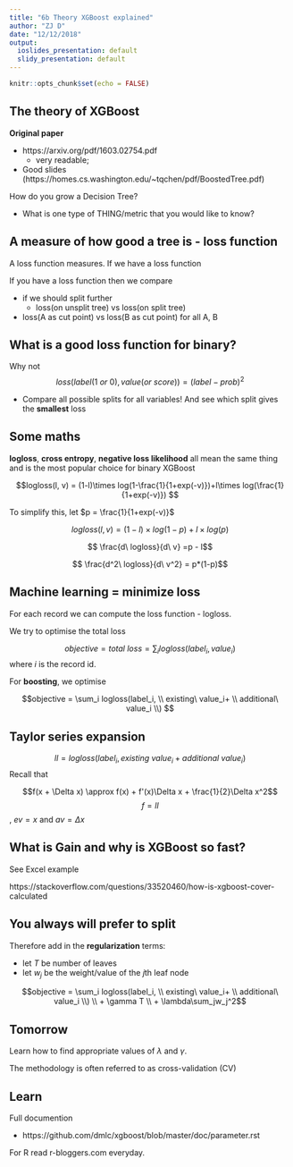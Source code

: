 ```yaml
---
title: "6b Theory XGBoost explained"
author: "ZJ D"
date: "12/12/2018"
output:
  ioslides_presentation: default
  slidy_presentation: default
---
```


```r
knitr::opts_chunk$set(echo = FALSE)
```

## The theory of XGBoost

**Original paper**

* https://arxiv.org/pdf/1603.02754.pdf
  + very readable; 
* Good slides (https://homes.cs.washington.edu/~tqchen/pdf/BoostedTree.pdf)

How do you grow a Decision Tree?

* What is one type of THING/metric that you would like to know? 

## A measure of how good a tree is - loss function
A loss function measures. If we have a loss function

If you have a loss function then we compare

* if we should split further
  + loss(on unsplit tree) vs loss(on split tree)
* loss(A as cut point) vs loss(B as cut point) for all A, B

## What is a good loss function for binary?

Why not $$loss(label (1\ or\ 0), value (or \ score)) = (label - prob)^2$$

* Compare all possible splits for all variables! And see which split gives the **smallest** loss


## Some maths{.smaller}

**logloss**, **cross entropy**, **negative loss likelihood** all mean the same thing and is the most popular choice for binary XGBoost

$$logloss(l, v) = (1-l)\times log(1-\frac{1}{1+exp(-v)})+l\times log(\frac{1}{1+exp(-v)}) $$

To simplify this, let $p = \frac{1}{1+exp(-v)}$

$$logloss(l, v) = (1-l)\times log(1-p)+l\times log(p) $$



$$ \frac{d\ logloss}{d\ v} =p - l$$


$$ \frac{d^2\ logloss}{d\ v^2} = p*(1-p)$$

## Machine learning = minimize loss

For each record we can compute the loss function - logloss. 

We try to optimise the total loss

$$objective = total\ loss = \sum_i logloss(label_i, value_i) $$
where $i$ is the record id.

For **boosting**, we optimise

$$objective = \sum_i logloss(label_i, \\ existing\ value_i+ \\ additional\ value_i \\) $$

## Taylor series expansion

$$ll = logloss(label_i, existing\ value_i +additional\ value_i)$$
Recall that

$$f(x + \Delta x) \approx f(x) + f'(x)\Delta x + \frac{1}{2}\Delta x^2$$
$$f = ll$$, $ev = x$ and $av = \Delta x$

## What is Gain and why is XGBoost so fast?

See Excel example

https://stackoverflow.com/questions/33520460/how-is-xgboost-cover-calculated


## You always will prefer to split

Therefore add in the **regularization** terms:

* let $T$ be number of leaves
* let $w_j$ be the weight/value of the $j$th leaf node

$$objective = \sum_i logloss(label_i, \\ existing\ value_i+ \\ additional\ value_i \\) \\ + \gamma T \\ + \lambda\sum_jw_j^2$$


## Tomorrow

Learn how to find appropriate values of $\lambda$ and $\gamma$. 

The methodology is often referred to as cross-validation (CV)



## Learn

Full documention

* https://github.com/dmlc/xgboost/blob/master/doc/parameter.rst

For R read r-bloggers.com everyday.